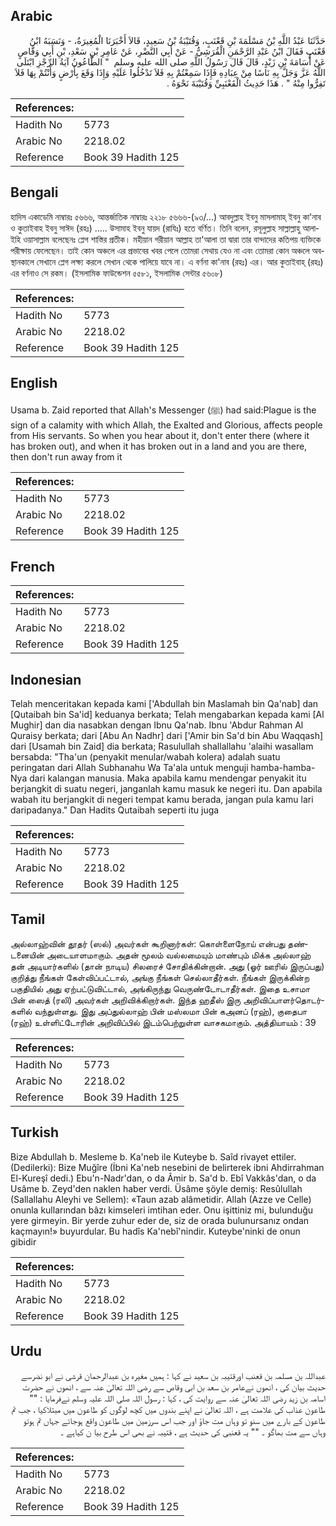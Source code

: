 ## Arabic


<div dir="rtl" lang="ar" style={{fontSize:'larger',backgroundColor:'#f8f9fa',padding:20}}>
حَدَّثَنَا عَبْدُ اللَّهِ بْنُ مَسْلَمَةَ بْنِ قَعْنَبٍ، وَقُتَيْبَةُ بْنُ سَعِيدٍ، قَالاَ أَخْبَرَنَا الْمُغِيرَةُ، - وَنَسَبَهُ ابْنُ قَعْنَبٍ فَقَالَ ابْنُ عَبْدِ الرَّحْمَنِ الْقُرَشِيُّ - عَنْ أَبِي النَّضْرِ، عَنْ عَامِرِ بْنِ سَعْدِ، بْنِ أَبِي وَقَّاصٍ عَنْ أُسَامَةَ بْنِ زَيْدٍ، قَالَ قَالَ رَسُولُ اللَّهِ صلى الله عليه وسلم ‏ "‏ الطَّاعُونُ آيَةُ الرِّجْزِ ابْتَلَى اللَّهُ عَزَّ وَجَلَّ بِهِ نَاسًا مِنْ عِبَادِهِ فَإِذَا سَمِعْتُمْ بِهِ فَلاَ تَدْخُلُوا عَلَيْهِ وَإِذَا وَقَعَ بِأَرْضٍ وَأَنْتُمْ بِهَا فَلاَ تَفِرُّوا مِنْهُ ‏"‏ ‏.‏ هَذَا حَدِيثُ الْقَعْنَبِيِّ وَقُتَيْبَةَ نَحْوَهُ ‏.‏
</div>
<div style={{backgroundColor:'#f8f9fa',padding:20, marginBottom: 10}}><table> <thead> <tr> <th>References:</th> <th></th> </tr> </thead> <tbody><tr><td>Hadith No</td><td>5773</td></tr><tr><td>Arabic No</td><td>2218.02</td></tr><tr><td>Reference</td><td>Book 39 Hadith 125</td></tr></tbody></table></div>

## Bengali


<div dir="ltr" lang="bn" style={{fontSize:'larger',backgroundColor:'#f8f9fa',padding:20}}>
হাদিস একাডেমি নাম্বারঃ ৫৬৬৬, আন্তর্জাতিক নাম্বারঃ ২২১৮ ৫৬৬৬-(৯৩/...) আবদুল্লাহ ইবনু মাসলামাহ্ ইবনু কা'নাব ও কুতাইবাহ ইবনু সাঈদ (রহঃ) ..... উসামাহ ইবনু যায়দ (রাযিঃ) হতে বর্ণিত। তিনি বলেন, রসূলুল্লাহ সাল্লাল্লাহু আলাইহি ওয়াসাল্লাম বলেছেনঃ প্লেগ শাস্তির প্রতীক। মহীয়ান গরীয়ান আল্লাহ তা'আলা তা দ্বারা তার বান্দাদের কতিপয় ব্যক্তিকে পরীক্ষায় ফেলেছেন। তাই কোন অঞ্চলে এর প্রভাবের খবর পেলে তোমরা সেথায় যেও না এবং তোমরা কোন অঞ্চলে অবস্থানকালে সেখানে প্লেগ লক্ষ্য করলে সেখান থেকে পালিয়ে যাবে না। এ বর্ণনা কা'নাব (রহঃ) এর। আর কুতাইবাহ্ (রহঃ) এর বর্ণনাও সে রকম। (ইসলামিক ফাউন্ডেশন ৫৫৮১, ইসলামিক সেন্টার ৫৬০৮)
</div>
<div style={{backgroundColor:'#f8f9fa',padding:20, marginBottom: 10}}><table> <thead> <tr> <th>References:</th> <th></th> </tr> </thead> <tbody><tr><td>Hadith No</td><td>5773</td></tr><tr><td>Arabic No</td><td>2218.02</td></tr><tr><td>Reference</td><td>Book 39 Hadith 125</td></tr></tbody></table></div>

## English


<div dir="ltr" lang="en" style={{fontSize:'larger',backgroundColor:'#f8f9fa',padding:20}}>
Usama b. Zaid reported that Allah's Messenger (ﷺ) had said:Plague is the sign of a calamity with which Allah, the Exalted and Glorious, affects people from His servants. So when you hear about it, don't enter there (where it has broken out), and when it has broken out in a land and you are there, then don't run away from it
</div>
<div style={{backgroundColor:'#f8f9fa',padding:20, marginBottom: 10}}><table> <thead> <tr> <th>References:</th> <th></th> </tr> </thead> <tbody><tr><td>Hadith No</td><td>5773</td></tr><tr><td>Arabic No</td><td>2218.02</td></tr><tr><td>Reference</td><td>Book 39 Hadith 125</td></tr></tbody></table></div>

## French


<div dir="ltr" lang="fr" style={{fontSize:'larger',backgroundColor:'#f8f9fa',padding:20}}>

</div>
<div style={{backgroundColor:'#f8f9fa',padding:20, marginBottom: 10}}><table> <thead> <tr> <th>References:</th> <th></th> </tr> </thead> <tbody><tr><td>Hadith No</td><td>5773</td></tr><tr><td>Arabic No</td><td>2218.02</td></tr><tr><td>Reference</td><td>Book 39 Hadith 125</td></tr></tbody></table></div>

## Indonesian


<div dir="ltr" lang="id" style={{fontSize:'larger',backgroundColor:'#f8f9fa',padding:20}}>
Telah menceritakan kepada kami ['Abdullah bin Maslamah bin Qa'nab] dan [Qutaibah bin Sa'id] keduanya berkata; Telah mengabarkan kepada kami [Al Mughir] dan dia nasabkan dengan Ibnu Qa'nab. Ibnu 'Abdur Rahman Al Quraisy berkata; dari [Abu An Nadhr] dari ['Amir bin Sa'd bin Abu Waqqash] dari [Usamah bin Zaid] dia berkata; Rasulullah shallallahu 'alaihi wasallam bersabda: "Tha'un (penyakit menular/wabah kolera) adalah suatu peringatan dari Allah Subhanahu Wa Ta'ala untuk menguji hamba-hamba-Nya dari kalangan manusia. Maka apabila kamu mendengar penyakit itu berjangkit di suatu negeri, janganlah kamu masuk ke negeri itu. Dan apabila wabah itu berjangkit di negeri tempat kamu berada, jangan pula kamu lari daripadanya." Dan Hadits Qutaibah seperti itu juga
</div>
<div style={{backgroundColor:'#f8f9fa',padding:20, marginBottom: 10}}><table> <thead> <tr> <th>References:</th> <th></th> </tr> </thead> <tbody><tr><td>Hadith No</td><td>5773</td></tr><tr><td>Arabic No</td><td>2218.02</td></tr><tr><td>Reference</td><td>Book 39 Hadith 125</td></tr></tbody></table></div>

## Tamil


<div dir="ltr" lang="ta" style={{fontSize:'larger',backgroundColor:'#f8f9fa',padding:20}}>
அல்லாஹ்வின் தூதர் (ஸல்) அவர்கள் கூறினார்கள்: கொள்ளைநோய் என்பது தண்டனையின் அடையாளமாகும். அதன் மூலம் வல்லமையும் மாண்பும் மிக்க அல்லாஹ் தன் அடியார்களில் (தான் நாடிய) சிலரைச் சோதிக்கின்றான். அது (ஓர் ஊரில் இருப்பது) குறித்து நீங்கள் கேள்விப்பட்டால், அங்கு நீங்கள் செல்லாதீர்கள். நீங்கள் இருக்கின்ற பகுதியில் அது ஏற்பட்டுவிட்டால், அங்கிருந்து வெருண்டோடாதீர்கள். இதை உசாமா பின் ஸைத் (ரலி) அவர்கள் அறிவிக்கிறார்கள். இந்த ஹதீஸ் இரு அறிவிப்பாளர்தொடர்களில் வந்துள்ளது. இது அப்துல்லாஹ் பின் மஸ்லமா பின் கஅனப் (ரஹ்), குதைபா (ரஹ்) உள்ளிட்டோரின் அறிவிப்பில் இடம்பெற்றுள்ள வாசகமாகும். அத்தியாயம் : 39
</div>
<div style={{backgroundColor:'#f8f9fa',padding:20, marginBottom: 10}}><table> <thead> <tr> <th>References:</th> <th></th> </tr> </thead> <tbody><tr><td>Hadith No</td><td>5773</td></tr><tr><td>Arabic No</td><td>2218.02</td></tr><tr><td>Reference</td><td>Book 39 Hadith 125</td></tr></tbody></table></div>

## Turkish


<div dir="ltr" lang="tr" style={{fontSize:'larger',backgroundColor:'#f8f9fa',padding:20}}>
Bize Abdullah b. Mesleme b. Ka'neb ile Kuteybe b. Saîd rivayet ettiler. (Dedilerki): Bize Muğîre (İbni Ka'neb nesebini de belirterek ibni Ahdirrahman El-Kureşî dedi.) Ebu'n-Nadr'dan, o da Âmir b. Sa'd b. Ebî Vakkâs'dan, o da Usâme b. Zeyd'den naklen haber verdi. Üsâme şöyle demiş: Resûlullah (Sallallahu Aleyhi ve Sellem): «Taun azab alâmetidir. Allah (Azze ve Celle) onunla kullarından bâzı kimseleri imtihan eder. Onu işittiniz mi, bulunduğu yere girmeyin. Bir yerde zuhur eder de, siz de orada bulunursanız ondan kaçmayın!» buyurdular. Bu hadîs Ka'nebî'nindir. Kuteybe'ninki de onun gibidir
</div>
<div style={{backgroundColor:'#f8f9fa',padding:20, marginBottom: 10}}><table> <thead> <tr> <th>References:</th> <th></th> </tr> </thead> <tbody><tr><td>Hadith No</td><td>5773</td></tr><tr><td>Arabic No</td><td>2218.02</td></tr><tr><td>Reference</td><td>Book 39 Hadith 125</td></tr></tbody></table></div>

## Urdu


<div dir="rtl" lang="ur" style={{fontSize:'larger',backgroundColor:'#f8f9fa',padding:20}}>
عبداللہ بن مسلمہ بن قعنب اورقتیبہ بن سعید نے کہا : ہمیں مغیرہ بن عبدالرحمان قرشی نے ابو نضرسے حدیث بیان کی ، انھوں نےعامر بن سعد بن ابی وقاص سے رضی اللہ تعالیٰ عنہ سے ، انھوں نے حضرت اسامہ بن زید رضی اللہ تعالیٰ عنہ سے روایت کی ، کہا : رسول اللہ صلی اللہ علیہ وسلم نےفرمایا : "" طاعون عذاب کی علامت ہے ، اللہ تعالیٰ نے اپنے بندوں میں کچھ لوگوں کو طاعون میں مبتلاکیا ، جب تم طاعون کے بارے میں سنو تو وہاں مت جاؤ اور جب اس سرزمین میں طاعون واقع ہوجائے جہاں تم ہوتو وہاں سے مت بھاگو ۔ "" یہ قعنبی کی حدیث ہے ، قتیبہ نے بھی اس طرح بیا ن کیاہے ۔
</div>
<div style={{backgroundColor:'#f8f9fa',padding:20, marginBottom: 10}}><table> <thead> <tr> <th>References:</th> <th></th> </tr> </thead> <tbody><tr><td>Hadith No</td><td>5773</td></tr><tr><td>Arabic No</td><td>2218.02</td></tr><tr><td>Reference</td><td>Book 39 Hadith 125</td></tr></tbody></table></div>